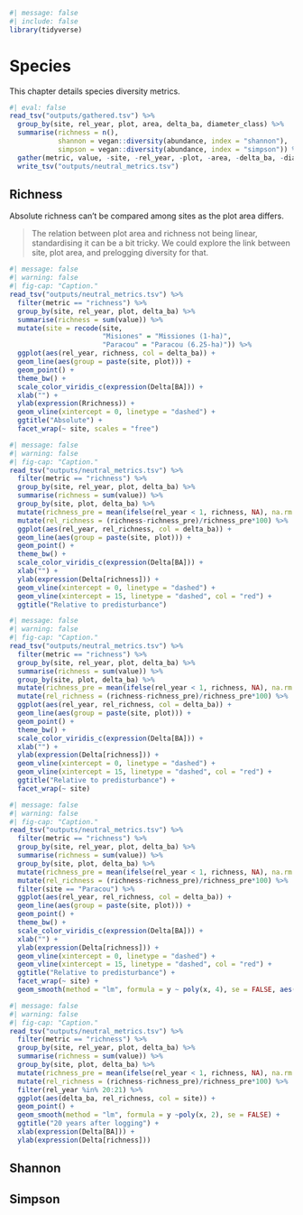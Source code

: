 ```r
#| message: false
#| include: false
library(tidyverse)
```

# Species {.unnumbered}

This chapter details species diversity metrics.

```r
#| eval: false
read_tsv("outputs/gathered.tsv") %>% 
  group_by(site, rel_year, plot, area, delta_ba, diameter_class) %>% 
  summarise(richness = n(),
            shannon = vegan::diversity(abundance, index = "shannon"),
            simpson = vegan::diversity(abundance, index = "simpson")) %>% 
  gather(metric, value, -site, -rel_year, -plot, -area, -delta_ba, -diameter_class) %>% 
  write_tsv("outputs/neutral_metrics.tsv")
```

## Richness

Absolute richness can't be compared among sites as the plot area differs.

> The relation between plot area and richness not being linear, standardising it can be a bit tricky. We could explore the link between site, plot area, and prelogging diversity for that.

```r
#| message: false
#| warning: false
#| fig-cap: "Caption."
read_tsv("outputs/neutral_metrics.tsv") %>% 
  filter(metric == "richness") %>% 
  group_by(site, rel_year, plot, delta_ba) %>% 
  summarise(richness = sum(value)) %>% 
  mutate(site = recode(site,
                       "Misiones" = "Missiones (1-ha)",
                       "Paracou" = "Paracou (6.25-ha)")) %>% 
  ggplot(aes(rel_year, richness, col = delta_ba)) +
  geom_line(aes(group = paste(site, plot))) +
  geom_point() +
  theme_bw() +
  scale_color_viridis_c(expression(Delta[BA])) +
  xlab("") + 
  ylab(expression(Rrichness)) +
  geom_vline(xintercept = 0, linetype = "dashed") +
  ggtitle("Absolute") +
  facet_wrap(~ site, scales = "free")
```

```r
#| message: false
#| warning: false
#| fig-cap: "Caption."
read_tsv("outputs/neutral_metrics.tsv") %>% 
  filter(metric == "richness") %>% 
  group_by(site, rel_year, plot, delta_ba) %>% 
  summarise(richness = sum(value)) %>% 
  group_by(site, plot, delta_ba) %>% 
  mutate(richness_pre = mean(ifelse(rel_year < 1, richness, NA), na.rm = T)) %>% 
  mutate(rel_richness = (richness-richness_pre)/richness_pre*100) %>% 
  ggplot(aes(rel_year, rel_richness, col = delta_ba)) +
  geom_line(aes(group = paste(site, plot))) +
  geom_point() +
  theme_bw() +
  scale_color_viridis_c(expression(Delta[BA])) +
  xlab("") + 
  ylab(expression(Delta[richness])) +
  geom_vline(xintercept = 0, linetype = "dashed") +
  geom_vline(xintercept = 15, linetype = "dashed", col = "red") +
  ggtitle("Relative to predisturbance")
```

```r
#| message: false
#| warning: false
#| fig-cap: "Caption."
read_tsv("outputs/neutral_metrics.tsv") %>% 
  filter(metric == "richness") %>% 
  group_by(site, rel_year, plot, delta_ba) %>% 
  summarise(richness = sum(value)) %>% 
  group_by(site, plot, delta_ba) %>% 
  mutate(richness_pre = mean(ifelse(rel_year < 1, richness, NA), na.rm = T)) %>% 
  mutate(rel_richness = (richness-richness_pre)/richness_pre*100) %>% 
  ggplot(aes(rel_year, rel_richness, col = delta_ba)) +
  geom_line(aes(group = paste(site, plot))) +
  geom_point() +
  theme_bw() +
  scale_color_viridis_c(expression(Delta[BA])) +
  xlab("") + 
  ylab(expression(Delta[richness])) +
  geom_vline(xintercept = 0, linetype = "dashed") +
  geom_vline(xintercept = 15, linetype = "dashed", col = "red") +
  ggtitle("Relative to predisturbance") +
  facet_wrap(~ site)
```

```r
#| message: false
#| warning: false
#| fig-cap: "Caption."
read_tsv("outputs/neutral_metrics.tsv") %>% 
  filter(metric == "richness") %>% 
  group_by(site, rel_year, plot, delta_ba) %>% 
  summarise(richness = sum(value)) %>% 
  group_by(site, plot, delta_ba) %>% 
  mutate(richness_pre = mean(ifelse(rel_year < 1, richness, NA), na.rm = T)) %>% 
  mutate(rel_richness = (richness-richness_pre)/richness_pre*100) %>% 
  filter(site == "Paracou") %>% 
  ggplot(aes(rel_year, rel_richness, col = delta_ba)) +
  geom_line(aes(group = paste(site, plot))) +
  geom_point() +
  theme_bw() +
  scale_color_viridis_c(expression(Delta[BA])) +
  xlab("") + 
  ylab(expression(Delta[richness])) +
  geom_vline(xintercept = 0, linetype = "dashed") +
  geom_vline(xintercept = 15, linetype = "dashed", col = "red") +
  ggtitle("Relative to predisturbance") +
  facet_wrap(~ site) +
  geom_smooth(method = "lm", formula = y ~ poly(x, 4), se = FALSE, aes(group = paste(site, plot)))
```

```r
#| message: false
#| warning: false
#| fig-cap: "Caption."
read_tsv("outputs/neutral_metrics.tsv") %>% 
  filter(metric == "richness") %>% 
  group_by(site, rel_year, plot, delta_ba) %>% 
  summarise(richness = sum(value)) %>% 
  group_by(site, plot, delta_ba) %>% 
  mutate(richness_pre = mean(ifelse(rel_year < 1, richness, NA), na.rm = T)) %>% 
  mutate(rel_richness = (richness-richness_pre)/richness_pre*100) %>% 
  filter(rel_year %in% 20:21) %>% 
  ggplot(aes(delta_ba, rel_richness, col = site)) +
  geom_point() +
  geom_smooth(method = "lm", formula = y ~poly(x, 2), se = FALSE) +
  ggtitle("20 years after logging") +
  xlab(expression(Delta[BA])) +
  ylab(expression(Delta[richness]))
```

## Shannon

## Simpson
